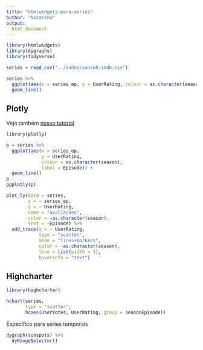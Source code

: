 ```yaml
---
title: "htmlwidgets-para-series"
author: "Nazareno"
output: 
  html_document
---
```


```r
library(htmlwidgets)
library(dygraphs)
library(tidyverse)
```

```r
series = read_csv("../dados/sense8-imdb.csv")
```



```r
series %>% 
  ggplot(aes(x = series_ep, y = UserRating, colour = as.character(season))) + 
  geom_line() 
```

## Plotly

Veja também [nosso tutorial](https://github.com/nazareno/ciencia-de-dados-1/blob/master/Tutoriais/tutorial_plotly.Rmd)

```r
library(plotly)

p = series %>% 
  ggplot(aes(x = series_ep, 
             y = UserRating, 
             colour = as.character(season), 
             label = Episode)) + 
  geom_line() 
p
ggplotly(p)
```


```r
plot_ly(data = series, 
        x = ~ series_ep, 
        y = ~ UserRating, 
        name = "avaliacoes",
        color = ~as.character(season), 
        text = ~Episode) %>% 
  add_trace(y = ~ UserRating, 
            type = "scatter",
            mode = "lines+markers",
            color = ~as.character(season),
            line = list(width = 1), 
            hoverinfo = "text")
```

## Highcharter

```r
library(highcharter)

hchart(series, 
       type = "scatter", 
       hcaes(UserVotes, UserRating, group = seasonEpisode))

```


Específico para séries temporais

```r
dygraph(sunspots) %>%
  dyRangeSelector()
```

